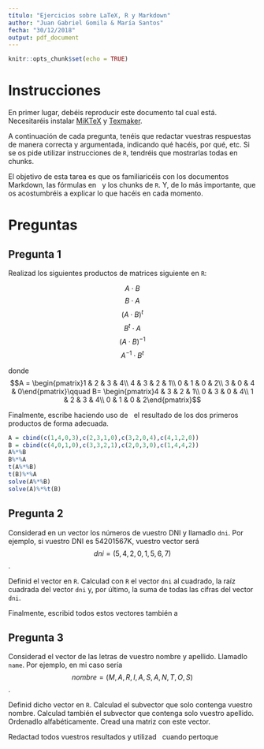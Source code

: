 ```yaml
---
título: "Ejercicios sobre LaTeX, R y Markdown"
author: "Juan Gabriel Gomila & María Santos"
fecha: "30/12/2018"
output: pdf_document
---
```


```r
knitr::opts_chunk$set(echo = TRUE)
```

# Instrucciones

En primer lugar, debéis reproducir este documento tal cual está. Necesitaréis instalar [MiKTeX](https://miktex.org/download) y [Texmaker](http://www.xm1math.net/texmaker/).

A continuación de cada pregunta, tenéis que redactar vuestras respuestas de manera correcta y argumentada, indicando qué hacéis, por qué, etc. Si se os pide utilizar instrucciones de `R`, tendréis que mostrarlas todas en chunks.

El objetivo de esta tarea es que os familiaricéis con los documentos Markdown, las fórmulas en \LaTeX\   y los chunks de `R`. Y, de lo más importante, que os acostumbréis a explicar lo que hacéis en cada momento.

# Preguntas

## Pregunta 1

Realizad los siguientes productos de matrices siguiente en `R`:

$$A\cdot B$$
$$B\cdot A$$
$$(A\cdot B)^t$$
$$B^t\cdot A$$
$$(A\cdot B)^{-1}$$
$$A^{-1}\cdot B^t$$

donde
$$A = \begin{pmatrix}1 & 2 & 3 & 4\\ 4 & 3 & 2 & 1\\ 0 & 1 & 0 & 2\\ 3 & 0 & 4 & 0\end{pmatrix}\qquad B= \begin{pmatrix}4 & 3 & 2 & 1\\ 0 & 3 & 0 & 4\\ 1 & 2 & 3 & 4\\ 0 & 1 & 0 & 2\end{pmatrix}$$

Finalmente, escribe haciendo uso de \LaTeX\  el resultado de los dos primeros productos de forma adecuada.

```r
A = cbind(c(1,4,0,3),c(2,3,1,0),c(3,2,0,4),c(4,1,2,0))
B = cbind(c(4,0,1,0),c(3,3,2,1),c(2,0,3,0),c(1,4,4,2))
A%*%B
B%*%A
t(A%*%B)
t(B)%*%A
solve(A%*%B)
solve(A)%*%t(B)
```

## Pregunta 2

Considerad en un vector los números de vuestro DNI y llamadlo `dni`. Por ejemplo, si vuestro DNI es 54201567K, vuestro vector será $$dni = (5,4,2,0,1,5,6,7)$$.

Definid el vector en `R`. Calculad con `R` el vector `dni` al cuadrado, la raíz cuadrada del vector `dni` y, por último, la suma de todas las cifras del vector `dni`.

Finalmente, escribid todos estos vectores también a \LaTeX

## Pregunta 3

Considerad el vector de las letras de vuestro nombre y apellido. Llamadlo `name`. Por ejemplo, en mi caso sería $$nombre = (M,A,R,I,A,S,A,N,T,O,S)$$.

Definid dicho vector en `R`. Calculad el subvector que solo contenga vuestro nombre. Calculad también el subvector que contenga solo vuestro apellido.
Ordenadlo alfabéticamente. Cread una matriz con este vector.

Redactad todos vuestros resultados y utilizad \LaTeX\   cuando pertoque
